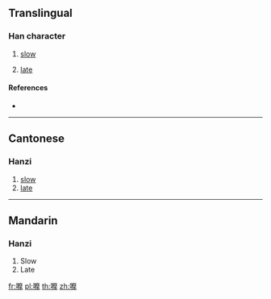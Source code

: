 {{character info/new}}
==Translingual==

===Han character===
{{Han char|rn=30|rad=口|as=15|sn=18|four=|canj=RIDQ|ids=⿰口摩}}

# {{lb|mul|Cantonese}} [[slow]]
# [[late]]

====References====
* {{Han ref|kx=0213.171|hdz=10700.141|uh=56A4|ud=22180}}

----

==Cantonese==

===Hanzi===
{{yue-hanzi|jyut=[[mo1]]|y=mo1}}

# [[slow]]
# [[late]]

----

==Mandarin==

===Hanzi===
{{cmn-hanzi|pin=[[mó]] ([[mo2]]), [[pó]] ([[po2]])|wg=mo<sup>2</sup>, p'o<sup>2</sup>}}

# Slow
# Late

[[fr:嚤]]
[[pl:嚤]]
[[th:嚤]]
[[zh:嚤]]